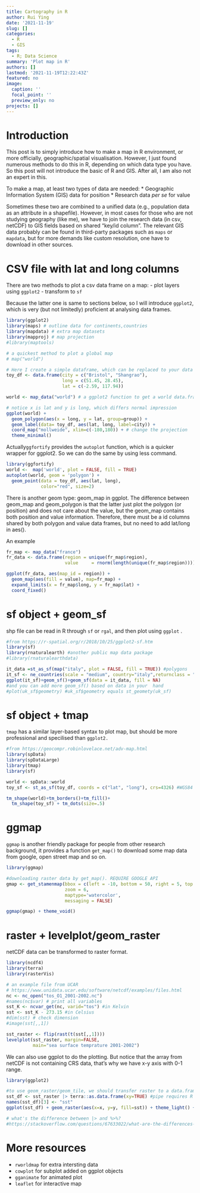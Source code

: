 ```yaml
---
title: Cartography in R
author: Rui Ying
date: '2021-11-19'
slug: []
categories:
  - R
  - GIS
tags:
  - R; Data Science
summary: 'Plot map in R'
authors: []
lastmod: '2021-11-19T12:22:43Z'
featured: no
image:
  caption: ''
  focal_point: ''
  preview_only: no
projects: []
---
```


# Introduction
This post is to simply introduce how to make a map in R environment, or more officially,
geographic/spatial visualisation. However, I just found numerous methods to do this in R,
depending on which data type you have. So this post will not introduce the basic of R and GIS.
After all, I am also not an expert in this.


To make a map, at least two types of data are needed:
* Geographic Information System (GIS) data for position
* Research data _per se_ for value

Sometimes these two are combined to a unified data (e.g., population data as an attribute in a shapefile). However, 
in most cases for those who are not studying geography (like me), we have to join
the research data (in csv, netCDF) to GIS fields based on shared "key/id column". The relevant GIS data probably can be found in third-party packages such as `maps` or `mapdata`, but for more demands like custom resolution, one have to download in other sources.

# CSV file with lat and long columns

There are two methods to plot a csv data frame on a map:
- plot layers using `ggplot2`
- transform to `sf`

Because the latter one is same to sections below, so I will introduce `ggplot2`, 
which is very (but not limitedly) proficient at analysing data frames.

```r
library(ggplot2)
library(maps) # outline data for continents,countries
library(mapdata) # extra map datasets
library(mapproj) # map projection
#library(maptools)

# a quickest method to plot a global map
# map("world")

# Here I create a simple dataframe, which can be replaced to your data by read.csv()
toy_df <- data.frame(city = c("Bristol", "Shangrao"),
                     long = c(51.45, 28.45),
                     lat = c(-2.59, 117.94))

world <- map_data("world") # a ggplot2 function to get a world data.frame,see also borders

# notice x is lat and y is long, which differs normal impression
ggplot(world) +
  geom_polygon(aes(x = long, y = lat, group=group)) + 
  geom_label(data= toy_df, aes(lat, long, label=city)) +
  coord_map("mollweide", xlim=c(-180,180)) + # change the projection
  theme_minimal()
```

Actually`ggfortify` provides the `autoplot` function, which is a quicker wrapper for ggplot2. So
we can do the same by using less command.
```r
library(ggfortify)
world <-  map('world', plot = FALSE, fill = TRUE)
autoplot(world, geom = 'polygon') +
  geom_point(data = toy_df, aes(lat, long),
             color="red", size=2)
```

There is another geom type: geom_map in ggplot. The difference between geom_map and 
geom_polygon is that the latter just plot the polygon (or position) and does not care about 
the value, but the geom_map contains both position and value information. Therefore,
there must be a id columns shared by both polygon and value data frames, but no
need to add lat/long in aes().

An example
```r
fr_map <- map_data("france")
fr_data <- data.frame(region = unique(fr_map$region), 
                      value     = rnorm(length(unique(fr_map$region))))

ggplot(fr_data, aes(map_id = region)) +
  geom_map(aes(fill = value), map=fr_map) +
  expand_limits(x = fr_map$long, y = fr_map$lat) +
  coord_fixed()
```

# sf object + geom_sf

shp file can be read in R through `sf` or `rgal`, and then plot using `ggplot` .
```r
#from https://r-spatial.org/r/2018/10/25/ggplot2-sf.htm
library(sf)
library(rnaturalearth) #another public map data package
#library(rnaturalearthdata)

it_data =st_as_sf(map("italy", plot = FALSE, fill = TRUE)) #polygons
it_sf <- ne_countries(scale = "medium", country="italy",returnclass = "sf") #an outline
ggplot(it_sf)+geom_sf()+geom_sf(data = it_data, fill = NA) 
#and you can add more geom_sf() based on data in your  hand
#plot(uk_sf$geometry) #uk_sf$geometry equals st_geomety(uk_sf)
```

# sf object + tmap

`tmap` has a similar layer-based syntax to plot map, but should be more professional and specilised than `ggplot2.`
```r
#from https://geocompr.robinlovelace.net/adv-map.html
library(spData)
library(spDataLarge)
library(tmap)
library(sf)

world <- spData::world
toy_sf <- st_as_sf(toy_df, coords = c("lat", "long"), crs=4326) #WGS84

tm_shape(world)+tm_borders()+tm_fill()+
  tm_shape(toy_sf) + tm_dots(size=.5)
```

# ggmap

`ggmap` is another friendly package for people from other research background, it provides
a function `get_map()` to download some map data from google, open street map and so on.
```r
library(ggmap)

#downloading raster data by get_map(). REQUIRE GOOGLE API
gmap <- get_stamenmap(bbox = c(left = -10, bottom = 50, right = 5, top = 60),
                      zoom = 6,
                      maptype='watercolor',
                      messaging = FALSE)

ggmap(gmap) + theme_void()
```


# raster + levelplot/geom_raster

netCDF data can be transformed to raster format.

```r
library(ncdf4)
library(terra)
library(rasterVis)

# an example file from UCAR
# https://www.unidata.ucar.edu/software/netcdf/examples/files.html
nc <- nc_open("tos_O1_2001-2002.nc")
#names(nc$var) # print all variables
sst_K <- ncvar_get(nc, varid="tos") #in Kelvin
sst <- sst_K - 273.15 #in Celsius
#dim(sst) # check dimension
#image(sst[,,1])

sst_raster <- flip(rast(t(sst[,,1])))
levelplot(sst_raster, margin=FALSE,
          main="sea surface temprature 2001-2002")
```

We can also use ggplot to do the plotting. But notice that the array from netCDF is not containing
CRS data, that's why we have x-y axis with 0-1 range.
```r
library(ggplot2)

#to use geom_raster/geom_tile, we should transfer raster to a data.frame
sst_df <- sst_raster |> terra::as.data.frame(xy=TRUE) #pipe requires R > 4.1, otherwise use %>% in tidyverse
names(sst_df)[3] <- "sst"
ggplot(sst_df) + geom_raster(aes(x=x, y=y, fill=sst)) + theme_light() + scale_fill_viridis_c()

# what's the difference between |> and %>%?
#https://stackoverflow.com/questions/67633022/what-are-the-differences-between-rs-new-native-pipe-and-the-magrittr-pipe
```


# More resources
- `rworldmap` for extra intersting data
- `cowplot` for subplot added on ggplot objects
- `gganimate` for animated plot
- `leaflet` for interactive map
